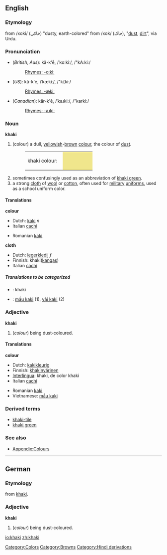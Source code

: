 ==English==

===Etymology===
from {{Pers.}} /xɑki/ (خاکی) "dusty, earth-colored" from /xɑk/ (خاک), "[[dust]], [[dirt]]", via Urdu.

===Pronunciation===
*(''British, Aus''): kä-k'ē, /ˈkɑːkiː/, /"kA:ki:/
*:[[Rhymes:English:-ɑːkiː|Rhymes: -ɑːkiː]]
*(''US''): kă-k'ē, /ˈkækiː/, /"k{ki:/
*:[[Rhymes:English:-ækiː|Rhymes: -ækiː]]
*(''Canadian''): kär-k'ē, /ˈkaɹkiː/, /"karki:/
*:[[Rhymes:English:-aɹkiː|Rhymes: -aɹkiː]]

===Noun===
'''khaki'''
#(colour) a dull, [[yellow]]ish-[[brown]] [[color|colour]], the colour of [[dust]].
#:<table><tr><td>khaki colour: &nbsp;</td><td bgcolor="#F0E68C" width="80">&nbsp; </td></tr></table>
#sometimes confusingly used as an abbreviation of [[khaki green]].
#a strong [[cloth]] of [[wool]] or [[cotton]], often used for [[military]] [[uniform]]s, used as a school uniform color.

====Translations====
'''colour'''
{{top}}
*Dutch: [[kaki]] ''n''
*Italian [[cachi]] {{m}}
{{mid}}
*Romanian [[kaki]]
{{bottom}}

'''cloth'''
{{top}}
*Dutch: [[legerkledij]] ''f''
*Finnish: khaki([[kangas]])
*Italian [[cachi]] {{m}}
{{mid}}
{{bottom}}

=====Translations to be categorized=====
{{checktrans}}
<!--Remove this section once all of the translations below have been moved into the tables above.-->
*{{ttbc|Interlingua}}: khaki
*{{ttbc|Vietnamese}}: [[mầu kaki]] (1), [[vải kaki]] (2)

===Adjective===
'''khaki'''
#(''colour'') being dust-coloured.

====Translations====
'''colour'''
{{top}}
*Dutch: [[kakikleurig]]
*Finnish: [[khakinvärinen]]
*[[Interlingua]]: khaki, de color khaki
*Italian [[cachi]] {{m}}
{{mid}}
*Romanian [[kaki]]
*Vietnamese: [[mầu kaki]]
{{bottom}}

===Derived terms===
*[[khaki-tile]]
*[[khaki green]]

===See also===
*[[Wiktionary_Appendix:Colours|Appendix:Colours]]

----
==German==
===Etymology===
from {{E.}} [[khaki]].
===Adjective===
'''khaki'''
#(''colour'') being dust-coloured.

[[Category:Colors]]
[[Category:Browns]]
[[Category:Hindi derivations]]

[[io:khaki]]
[[zh:khaki]]